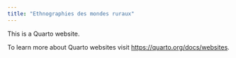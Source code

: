 ```yaml
---
title: "Ethnographies des mondes ruraux"
---
```


This is a Quarto website.

To learn more about Quarto websites visit <https://quarto.org/docs/websites>.
